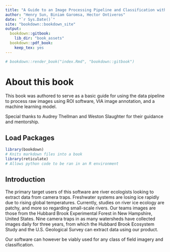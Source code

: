 ```yaml
---
title: "A Guide to an Image Processing Pipeline and Classification with Machine Learning"
author: "Henry Sun, Biniam Garomsa, Hector Ontiveros"
date: "`r Sys.Date()`"
site: "bookdown::bookdown_site"
output:
  bookdown::gitbook:
    lib_dir: "book_assets"
  bookdown::pdf_book:
    keep_tex: yes
---
```


```r
# bookdown::render_book("index.Rmd", "bookdown::gitbook")
```


# About this book

This book was authored to serve as a basic guide for using the data pipeline to
process raw images using ROI software, VIA image annotation, and a machine
learning model.

Special thanks to Audrey Thellman and Weston Slaughter for their guidance and
mentorship.

## Load Packages

```r
library(bookdown) 
# Knits markdown files into a book
library(reticulate)
# Allows python code to be ran in an R environment
```


## Introduction 

The primary target users of this software are river ecologists looking to extract data from camera traps. Freshwater systems are losing ice rapidly due to rising global temperatures. Currently, studies on river ice ecology are patchy, and more so regarding small-scale rivers. Our teams images are those from the Hubbard Brook Experimental Forest in New Hampshire, United States. Nine camera traps in as many watersheds have collected images daily for three years, from which the Hubbard Brook Ecosystem Study and the U.S. Geological Survey can extract data using our product.

Our software can however be viably used for any class of field imagery and classification.
